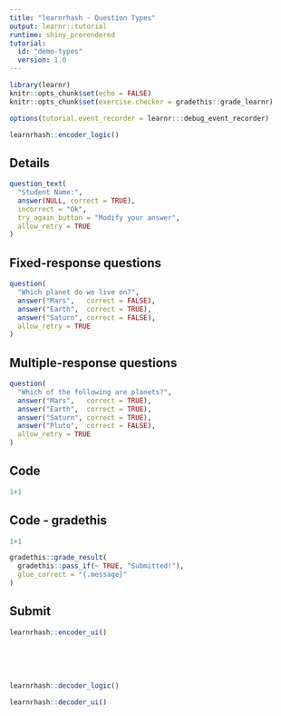 ```yaml
---
title: "learnrhash - Question Types"
output: learnr::tutorial
runtime: shiny_prerendered
tutorial:
  id: "demo-types"
  version: 1.0
---
```


```r

library(learnr)
knitr::opts_chunk$set(echo = FALSE)
knitr::opts_chunk$set(exercise.checker = gradethis::grade_learnr)
```


```r
options(tutorial.event_recorder = learnr:::debug_event_recorder)

learnrhash::encoder_logic()
```


## Details

```r
question_text(
  "Student Name:",
  answer(NULL, correct = TRUE),
  incorrect = "Ok",
  try_again_button = "Modify your answer",
  allow_retry = TRUE
)
```


## Fixed-response questions

```r
question(
  "Which planet do we live on?",
  answer("Mars",   correct = FALSE),
  answer("Earth",  correct = TRUE),
  answer("Saturn", correct = FALSE),
  allow_retry = TRUE
)
```

## Multiple-response questions

```r
question(
  "Which of the following are planets?",
  answer("Mars",   correct = TRUE),
  answer("Earth",  correct = TRUE),
  answer("Saturn", correct = TRUE),
  answer("Pluto",  correct = FALSE),
  allow_retry = TRUE
)
```

## Code

```r
1+1
```

## Code - gradethis

```r
1+1
```

```r
gradethis::grade_result(
  gradethis::pass_if(~ TRUE, "Submitted!"),
  glue_correct = "{.message}"
)
```

## Submit

```r
learnrhash::encoder_ui()
```


<br/><br/><br/>

```r
learnrhash::decoder_logic()
```

```r
learnrhash::decoder_ui()
```


